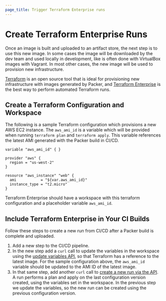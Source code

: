```yaml
---
page_title: Trigger Terraform Enterprise runs
---
```


# Create Terraform Enterprise Runs

Once an image is built and uploaded to an artifact store, the next step is to
use this new image. In some cases the image will be downloaded by the dev team
and used locally in development, like is often done with VirtualBox images with
Vagrant. In most other cases, the new image will be used to provision new
infrastructure.

[Terraform](https://www.terraform.io/) is an open source tool that is ideal for
provisioning new infrastructure with images generated by Packer, and [Terraform
Enterprise](https://www.hashicorp.com/products/terraform/) is the best way to
perform automated Terraform runs.

## Create a Terraform Configuration and Workspace

The following is a sample Terraform configuration which provisions a new AWS
EC2 instance. The `aws_ami_id` is a variable which will be provided when
running `terraform plan` and `terraform apply`. This variable references the
latest AMI generated with the Packer build in CI/CD.

```hcl
variable "aws_ami_id" { }

provider "aws" {
  region = "us-west-2"
}

resource "aws_instance" "web" {
  ami           = "${var.aws_ami_id}"
  instance_type = "t2.micro"
}
```

Terraform Enterprise should have a workspace with this terraform configuration
and a placeholder variable `aws_ami_id`.

## Include Terraform Enterprise in Your CI Builds

Follow these steps to create a new run from CI/CD after a Packer build is
complete and uploaded.

1. Add a new step to the CI/CD pipeline.
1. In the new step add a `curl` call to update the variables in the workspace
   using the [update variables
   API](https://www.terraform.io/docs/enterprise/api/variables.html#update-variables),
   so that Terraform has a reference to the latest image. For the sample
   configuration above, the `aws_ami_id` variable should be updated to the AMI
   ID of the latest image.
1. In that same step, add another `curl` call to [create a new run via the
   API](https://www.terraform.io/docs/enterprise/api/run.html#create-a-run).
   A run performs a plan and apply on the last configuration version created,
   using the variables set in the workspace. In the previous step we update the
   variables, so the new run can be created using the previous configuration
   version.
